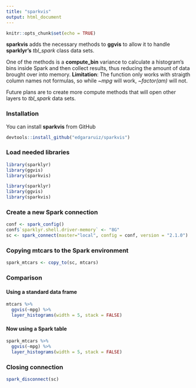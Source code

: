 ```yaml
---
title: "sparkvis"
output: html_document
---
```

```r
knitr::opts_chunk$set(echo = TRUE)
```

**sparkvis** adds the necessary methods to **ggvis** to allow it to handle **sparklyr's** *tbl_spark* class data sets.  

One of the methods is a **compute_bin** variance to calculate a histogram's bins inside Spark and then collect results, thus reducing the amount of data brought over into memory.  **Limitation**: The function only works with straigth column names not formulas, so while *~mpg* will work, *~factor(am)* will not.

Future plans are to create more compute methods that will open other layers to *tbl_spark* data sets.

### Installation

You can install **sparkvis** from GitHub

```r
devtools::install_github("edgararuiz/sparkvis")
```

### Load needed libraries


```r
library(sparklyr)
library(ggvis)
library(sparkvis)
```

```r
library(sparklyr)
library(ggvis)
library(sparkvis)
```

### Create a new Spark connection

```r
conf <- spark_config()
conf$`sparklyr.shell.driver-memory` <- "8G"
sc <- spark_connect(master="local", config = conf, version = "2.1.0")
```

### Copying mtcars to the Spark environment

```r
spark_mtcars <- copy_to(sc, mtcars)
```

### Comparison

#### Using a standard data frame

```r
mtcars %>% 
  ggvis(~mpg) %>% 
  layer_histograms(width = 5, stack = FALSE) 
```

#### Now using a Spark table


```r
spark_mtcars %>% 
  ggvis(~mpg) %>% 
  layer_histograms(width = 5, stack = FALSE) 
```

### Closing connection

```r
spark_disconnect(sc)
```
